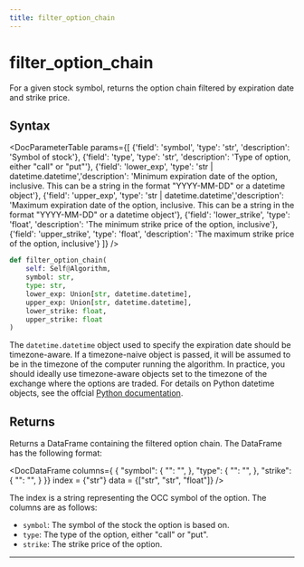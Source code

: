 ```yaml
---
title: filter_option_chain
---
```


# filter_option_chain

For a given stock symbol, returns the option chain filtered by expiration date and strike price.

## Syntax

<DocParameterTable params={[
    {'field': 'symbol',       'type': 'str',                    'description': 'Symbol of stock'},
    {'field': 'type',         'type': 'str',                    'description': 'Type of option, either "call" or "put"'},
    {'field': 'lower_exp',    'type': 'str | datetime.datetime','description': 'Minimum expiration date of the option, inclusive. This can be a string in the format "YYYY-MM-DD" or a datetime object'},
    {'field': 'upper_exp',    'type': 'str | datetime.datetime','description': 'Maximum expiration date of the option, inclusive. This can be a string in the format "YYYY-MM-DD" or a datetime object'},
    {'field': 'lower_strike', 'type': 'float',                  'description': 'The minimum strike price of the option, inclusive'},
    {'field': 'upper_strike', 'type': 'float',                  'description': 'The maximum strike price of the option, inclusive'}
]} />

```python
def filter_option_chain(
    self: Self@Algorithm,
    symbol: str,
    type: str,
    lower_exp: Union[str, datetime.datetime], 
    upper_exp: Union[str, datetime.datetime],
    lower_strike: float,
    upper_strike: float
)
```

The `datetime.datetime` object used to specify the expiration date should be timezone-aware. If a timezone-naive object is passed, it will be assumed to be in the timezone of the computer running the algorithm. 
In practice, you should ideally use timezone-aware objects set to the timezone of the exchange where the options are traded. For details on Python datetime objects, see the offcial [Python documentation](https://docs.python.org/3/library/datetime.html).


## Returns

Returns a DataFrame containing the filtered option chain. The DataFrame has the following format:

<DocDataFrame columns={
    {
        "symbol": {
            "": "",
        },
        "type": {
            "": "",
        },
        "strike": {
            "": "",
        }
    }}
    index = {"str"}
    data = {["str", "str", "float"]}
/>

The index is a string representing the OCC symbol of the option. The columns are as follows:
- `symbol`: The symbol of the stock the option is based on.
- `type`: The type of the option, either "call" or "put".
- `strike`: The strike price of the option.

---
